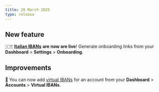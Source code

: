 ```yaml
---
title: 20 March 2025
type: release
---
```


## New feature

🇮🇹 [**Italian IBANs**](/topics/accounts/ibans/#local) **are now are live**! Generate onboarding links from your **Dashboard** > **Settings** > **Onboarding**.

## Improvements

🪪 You can now add [virtual IBANs](/topics/accounts/ibans/#virtual) for an account from your **Dashboard** > **Accounts** > **Virtual IBANs**.
